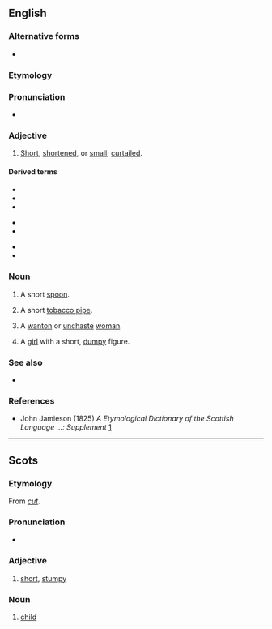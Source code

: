 ==English==

===Alternative forms===
* {{l|en|cuttie}}

===Etymology===
{{suffix|en|cut|y}}

===Pronunciation===
* {{IPA|en|/ˈkʌti/}}

===Adjective===
{{en-adj}}

# {{lb|en|Scotland|Northern England}} [[short|Short]], [[shortened]], or [[small]]; [[curtailed]].

====Derived terms====
{{top3}}
* {{l|en|cutty grass}}
* {{l|en|cutty-brown}}
* {{l|en|cutty-gun}}
{{mid3}}
* {{l|en|cutty-hare}}
* {{l|en|cuttymum}}
{{mid3}}
* {{l|en|cutty-stoup}}
* {{l|en|cutty-quean}}
{{bottom}}

===Noun===
{{en-noun}}

# {{lb|en|Scotland}} A short [[spoon]].
# {{lb|en|Scotland}} A short [[tobacco pipe]].
#: {{rfquotek|en|Ramsay}}
# {{lb|en|Scotland|archaic}} A [[wanton]] or [[unchaste]] [[woman]].
#: {{rfquotek|en|Sir Walter Scott}}
# {{lb|en|Scotland|archaic}} A [[girl]] with a short, [[dumpy]] figure.

===See also===
* {{l|en|cutty grass}}

===References===
* John Jamieson (1825) ''A Etymological Dictionary of the Scottish Language ...: Supplement'' [http://books.google.com/books?id=UGAJAAAAQAAJ&dq=cutty+cuttie&lr=&source=gbs_summary_s&cad=0]

----

==Scots==

===Etymology===
From ''[[cut]]''.

===Pronunciation===
* {{IPA|sco|/ˈkʌtɪ/|/ˈkʌti/}}

===Adjective===
{{sco-adj}}

# [[short]], [[stumpy]]

===Noun===
{{sco-noun|cutties}}

# {{lb|sco|archaic}} [[child]]